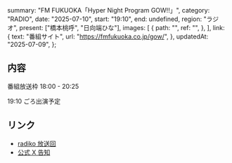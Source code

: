   summary: "FM FUKUOKA「Hyper Night Program GOW!!」",
  category: "RADIO",
  date: "2025-07-10",
  start: "19:10",
  end: undefined,
  region: "ラジオ",
  present: ["橋本桃呼", "日向端ひな"],
  images: [
    {
      path: "",
      ref: "",
    },
  ],
  link: {
    text: "番組サイト",
    url: "https://fmfukuoka.co.jp/gow/",
  },
  updatedAt: "2025-07-09",
};

## 内容

番組放送枠 18:00 - 20:25

19:10 ごろ出演予定

## リンク

- [radiko 放送回](https://radiko.jp/share/?sid=FMFUKUOKA&t=20250710180000)
- [公式 X 告知](https://x.com/takanenofficial/status/1942871358289195370)
